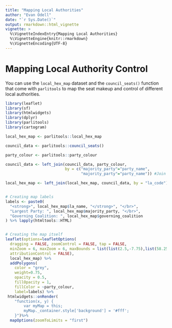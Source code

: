 ```yaml
---
title: "Mapping Local Authorities"
author: "Evan Odell"
date: "`r Sys.Date()`"
output: rmarkdown::html_vignette
vignette: >
  %\VignetteIndexEntry{Mapping Local Authorities}
  %\VignetteEngine{knitr::rmarkdown}
  %\VignetteEncoding{UTF-8}
---
```


# Mapping Local Authority Control

You can use the `local_hex_map` dataset and the `council_seats()` function that come with `parlitools` to map the seat makeup and control of different local authorities.


```r
library(leaflet)
library(sf)
library(htmlwidgets)
library(dplyr)
library(parlitools)
library(cartogram)

local_hex_map <- parlitools::local_hex_map

council_data <- parlitools::council_seats()

party_colour <- parlitools::party_colour

council_data <- left_join(council_data, party_colour,
                          by = c("majority_party"="party_name",
                                 "majority_party"="party_name")) #Join to current MP data

local_hex_map <- left_join(local_hex_map, council_data, by = "la_code") #Join colours to hexagon map


# Creating map labels
labels <- paste0(
  "<strong>", local_hex_map$la_name, "</strong>", "</br>",
  "Largest Party: ", local_hex_map$majority_party, "</br>",
  "Governing Coalition: ", local_hex_map$governing_coalition
) %>% lapply(htmltools::HTML)


# Creating the map itself
leaflet(options=leafletOptions(
  dragging = FALSE, zoomControl = FALSE, tap = FALSE,
  minZoom = 6, maxZoom = 6, maxBounds = list(list(2.5,-7.75),list(58.25,50.0)),
  attributionControl = FALSE),
  local_hex_map) %>%
  addPolygons(
    color = "grey",
    weight=0.75,
    opacity = 0.5,
    fillOpacity = 1,
    fillColor = ~party_colour,
    label=labels) %>%
 htmlwidgets::onRender(
    "function(x, y) {
        var myMap = this;
        myMap._container.style['background'] = '#fff';
    }")%>%
  mapOptions(zoomToLimits = "first")

```
